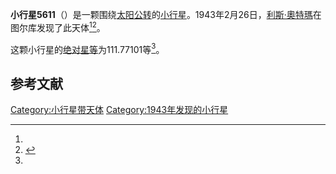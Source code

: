 {{Infobox planet
| bgcolour = #FFFFC0
| name = 5611
| symbol = 
| image = 
| caption = 
| discovery = yes
| discovery_ref = 
| discoverer = [[利斯·奧特瑪|利斯·奧特瑪]]
| discovery_site = [[图尔库|图尔库]] 
| discovered = 1943年2月26日
| designations = yes
| mp_name = 
| named_after = 
| alt_names = 1943 DL/ 1964 FF / 1987 UX9 / 1989 CS
| mp_category = [[主带小行星|主带小行星]]
| orbit_ref = <ref name="a">[http://ssd.jpl.nasa.gov/sbdb.cgi?sstr=5611 5611] {{Wayback|url=http://ssd.jpl.nasa.gov/sbdb.cgi?sstr=5611 |date=20110610003902 }}，小行星數據庫瀏覽器（JPL Small-Body Database Browser）－[[美国国家航空航天局|美国国家航空航天局]]喷气推进实验室</ref>
| epoch = 2456400.5 (2013年4月18日更新)
| aphelion = {{convert|2.9440959|AU|km|3|abbr=on|lk=out}}
| perihelion = {{convert|2.2478259|AU|km|3|abbr=on}}
| semimajor = {{convert|2.5959609|AU|km|3|abbr=on}}
| eccentricity = 0.1341064
| period = 1527.726647 [[日|日]]<br />4.18[[儒略年|儒略年]]
| avg_speed = 
| inclination = 12.41503
| asc_node = 354.19555
| mean_anomaly = 
| arg_peri = 111.77101
| satellites = 
| physical_characteristics = yes
| dimensions = 
| mass = 
| density = 
| surface_grav = 
| escape_velocity = 
| sidereal_day = 
| axial_tilt = 
| pole_ecliptic_lat = 
| pole_ecliptic_lon = 
| albedo = 
| temperatures= 
| temp_name1 = 
| mean_temp_1 = 
| max_temp_1 = 
| temp_name2 = 
| max_temp_2 = 
| spectral_type = 
| abs_magnitude = 111.77101
}}

'''小行星5611'''（{{lang-en|5611}}）是一颗围绕[[太阳|太阳]][[公转|公转]]的[[小行星|小行星]]。1943年2月26日，[[利斯·奧特瑪|利斯·奧特瑪]]在图尔库发现了此天体<ref name="a" /><ref>{{cite news|title=小行星列表|url=http://cfa-www.harvard.edu/iau/lists/NumberedMPs.txt|accessdate=2013-07-08|newspaper=哈佛大学|archive-date=2008-05-17|archive-url=https://web.archive.org/web/20080517010638/http://cfa-www.harvard.edu/iau/lists/NumberedMPs.txt|dead-url=no}}</ref>。

这颗小行星的[[绝对星等|绝对星等]]为111.77101等<ref name="a" />。

==参考文献==
{{reflist}}
{{Minor Planet Number|[[小行星5610|小行星5610]]|[[小行星5612|小行星5612]]}}

{{小天体}}

[[Category:小行星带天体|Category:小行星带天体]]
[[Category:1943年发现的小行星|Category:1943年发现的小行星]]

{{asteroid-stub}}